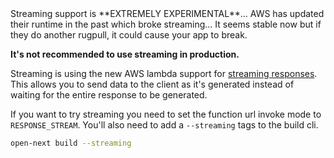 
<Callout type="warning" emoji="⚠️">
  Streaming support is **EXTREMELY EXPERIMENTAL**... AWS has updated their runtime in the past which broke streaming... It seems stable now but if they do another rugpull, it could cause your app to break.

  **It's not recommended to use streaming in production.**
</Callout>

Streaming is using the new AWS lambda support for [streaming responses](https://docs.aws.amazon.com/lambda/latest/dg/configuration-response-streaming.html). This allows you to send data to the client as it's generated instead of waiting for the entire response to be generated.

If you want to try streaming you need to set the function url invoke mode to `RESPONSE_STREAM`.
You'll also need to add a `--streaming` tags to the build cli.
  
```bash
open-next build --streaming
```